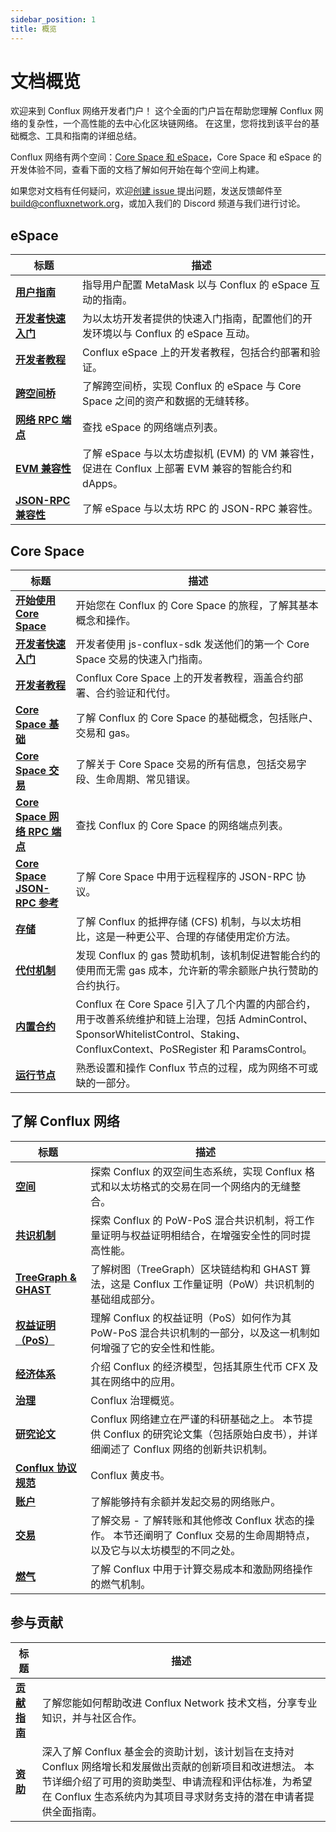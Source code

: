 ```yaml
---
sidebar_position: 1
title: 概览
---
```



# 文档概览

欢迎来到 Conflux 网络开发者门户！ 这个全面的门户旨在帮助您理解 Conflux 网络的复杂性，一个高性能的去中心化区块链网络。 在这里，您将找到该平台的基础概念、工具和指南的详细总结。

Conflux 网络有两个空间：[Core Space 和 eSpace](/docs/overview/space-intro)，Core Space 和 eSpace 的开发体验不同，查看下面的文档了解如何开始在每个空间上构建。

如果您对文档有任何疑问，欢迎[创建 issue ](https://github.com/Conflux-Chain/conflux-documentation/issues)提出问题，发送反馈邮件至[build@confluxnetwork.org](mailto:build@confluxnetwork.org)，或加入我们的 <DiscordLink>Discord 频道</DiscordLink>与我们进行讨论。

## **eSpace**

| 标题                                                           | 描述                                                                   |
| ------------------------------------------------------------ | -------------------------------------------------------------------- |
| [**用户指南**](../espace/UserGuide.md)                           | 指导用户配置 MetaMask 以与 Conflux 的 eSpace 互动的指南。                           |
| [**开发者快速入门**](../espace/DeveloperQuickstart.md)              | 为以太坊开发者提供的快速入门指南，配置他们的开发环境以与 Conflux 的 eSpace 互动。                    |
| [**开发者教程**](/docs/category/tutorials-1)                      | Conflux eSpace 上的开发者教程，包括合约部署和验证。                                    |
| [**跨空间桥**](../espace/build/cross-space-bridge.md)            | 了解跨空间桥，实现 Conflux 的 eSpace 与 Core Space 之间的资产和数据的无缝转移。               |
| [**网络 RPC 端点**](../espace/network-endpoints.md)              | 查找 eSpace 的网络端点列表。                                                   |
| [**EVM 兼容性**](../espace/build/evm-compatibility.md)          | 了解 eSpace 与以太坊虚拟机 (EVM) 的 VM 兼容性，促进在 Conflux 上部署 EVM 兼容的智能合约和 dApps。 |
| [**JSON-RPC 兼容性**](../espace/build/jsonrpc-compatibility.md) | 了解 eSpace 与以太坊 RPC 的 JSON-RPC 兼容性。                                   |

## **Core Space**

| 标题                                                                              | 描述                                                                                                                                          |
| ------------------------------------------------------------------------------- | ------------------------------------------------------------------------------------------------------------------------------------------- |
| [**开始使用 Core Space**](../core/getting-started/getting-started.mdx)              | 开始您在 Conflux 的 Core Space 的旅程，了解其基本概念和操作。                                                                                                   |
| [**开发者快速入门**](../core/core-developer-quickstart.md)                             | 开发者使用 js-conflux-sdk 发送他们的第一个 Core Space 交易的快速入门指南。                                                                                         |
| [**开发者教程**](/docs/category/tutorials)                                           | Conflux Core Space 上的开发者教程，涵盖合约部署、合约验证和代付。                                                                                                  |
| [**Core Space 基础**](/docs/category/core-space-basics)                           | 了解 Conflux 的 Core Space 的基础概念，包括账户、交易和 gas。                                                                                                 |
| [**Core Space 交易**](/docs/core/core-space-basics/transactions/overview)         | 了解关于 Core Space 交易的所有信息，包括交易字段、生命周期、常见错误。                                                                                                   |
| [**Core Space 网络 RPC 端点**](../core/core-endpoints.md)                           | 查找 Conflux 的 Core Space 的网络端点列表。                                                                                                            |
| [**Core Space JSON-RPC 参考**](../core/build/json-rpc/json-rpc.mdx)               | 了解 Core Space 中用于远程程序的 JSON-RPC 协议。                                                                                                         |
| [**存储**](../core/core-space-basics/storage.md)                                  | 了解 Conflux 的抵押存储 (CFS) 机制，与以太坊相比，这是一种更公平、合理的存储使用定价方法。                                                                                       |
| [**代付机制**](../core/core-space-basics/sponsor-mechanism.md)                      | 发现 Conflux 的 gas 赞助机制，该机制促进智能合约的使用而无需 gas 成本，允许新的零余额账户执行赞助的合约执行。                                                                            |
| [**内置合约**](../core/core-space-basics/internal-contracts/internal-contracts.mdx) | Conflux 在 Core Space 引入了几个内置的内部合约，用于改善系统维护和链上治理，包括 AdminControl、SponsorWhitelistControl、Staking、ConfluxContext、PoSRegister 和 ParamsControl。 |
| [**运行节点**](../general/run-a-node/Overview.md)                                   | 熟悉设置和操作 Conflux 节点的过程，成为网络不可或缺的一部分。                                                                                                         |

## 了解 Conflux 网络

| 标题                                                                                                    | 描述                                                                             |
| ----------------------------------------------------------------------------------------------------- | ------------------------------------------------------------------------------ |
| [**空间**](../general/conflux-basics/spaces.md)                                                         | 探索 Conflux 的双空间生态系统，实现 Conflux 格式和以太坊格式的交易在同一个网络内的无缝整合。                        |
| [**共识机制**](../general/comflux-basics/consensus-mechanisms/consensus-mechanisms.md)                    | 探索 Conflux 的 PoW-PoS 混合共识机制，将工作量证明与权益证明相结合，在增强安全性的同时提高性能。                      |
| [**TreeGraph & GHAST**](../general/conflux-basics/consensus-mechanisms/proof-work/protof-of-work.mdx) | 了解树图（TreeGraph）区块链结构和 GHAST 算法，这是 Conflux 工作量证明（PoW）共识机制的基础组成部分。               |
| [**权益证明（PoS）**](../general/conflux-basics/consensus-mechanisms/proof-stake/pos_overview.md)           | 理解 Conflux 的权益证明（PoS）如何作为其 PoW-PoS 混合共识机制的一部分，以及这一机制如何增强了它的安全性和性能。             |
| [**经济体系**](../general/conflux-basics/economics.md)                                                    | 介绍 Conflux 的经济模型，包括其原生代币 CFX 及其在网络中的应用。                                        |
| [**治理**](../general/conflux-basics/conflux-governance/governance-overview.md)                         | Conflux 治理概览。                                                                  |
| [**研究论文**](../general/conflux-basics/additional-resources/papers.md)                                  | Conflux 网络建立在严谨的科研基础之上。 本节提供 Conflux 的研究论文集（包括原始白皮书），并详细阐述了 Conflux 网络的创新共识机制。 |
| [**Conflux 协议规范**](https://confluxnetwork.org/files/Conflux_Protocol_Specification.pdf)               | Conflux 黄皮书。                                                                   |
| [**账户**](../general/conflux-basics/accounts.md)                                                       | 了解能够持有余额并发起交易的网络账户。                                                            |
| [**交易**](../general/conflux-basics/transactions.md)                                                   | 了解交易 - 了解转账和其他修改 Conflux 状态的操作。 本节还阐明了 Conflux 交易的生命周期特点，以及它与以太坊模型的不同之处。       |
| [**燃气**](../general/conflux-basics/gas.md)                                                            | 了解 Conflux 中用于计算交易成本和激励网络操作的燃气机制。                                              |

## 参与贡献

| 标题                                                  | 描述                                                                                                                               |
| --------------------------------------------------- | -------------------------------------------------------------------------------------------------------------------------------- |
| [**贡献指南**](../general/CONTRIBUTING/CONTRIBUTING.md) | 了解您能如何帮助改进 Conflux Network 技术文档，分享专业知识，并与社区合作。                                                                                   |
| [**资助**](../general/build/grants.md)                | 深入了解 Conflux 基金会的资助计划，该计划旨在支持对 Conflux 网络增长和发展做出贡献的创新项目和改进想法。 本节详细介绍了可用的资助类型、申请流程和评估标准，为希望在 Conflux 生态系统内为其项目寻求财务支持的潜在申请者提供全面指南。 |
